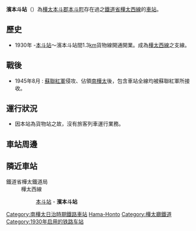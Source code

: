 {{NoteTA|1 = zh:濱本斗站; zh-cn:滨本斗站; zh-tw:濱本斗車站; zh-hk:濱本斗站; }}
{{japanese|japanese=浜本斗駅|kana=はまほんとえき|romaji=Hamahonto-eki}}
'''濱本斗站'''（{{jpn|j=浜本斗駅|hg=はまほんとえき|rm=Hamahonto eki|f=y}}）為[[樺太廳|樺太]][[本斗郡|本斗郡]][[本斗町|本斗町]]存在過之[[鐵道省_(日本)|鐵道省]][[樺太西線|樺太西線]]的[[鐵路車站|車站]]。

==歷史== 
* 1930年 -[[本斗站|本斗站]]～濱本斗站間1.3[[km|km]]貨物線開通開業。成為[[樺太西線|樺太西線]]之支線。

==戰後== 
* 1945年8月 : [[蘇聯紅軍|蘇聯紅軍]]侵攻、佔領[[庫頁島|南樺太]]後，包含車站全線均被蘇聯紅軍所接收。

==運行狀況== 
* 因本站為貨物站之故，沒有旅客列車運行業務。

==車站周邊==
==隣近車站==
;鐵道省樺太鐵道局
:樺太西線
:: [[本斗站|本斗站]] - '''濱本斗站'''
{{樺太西線}}
{{DEFAULTSORT:Hama-honto}}
[[Category:南樺太日治時期鐵路車站|Category:南樺太日治時期鐵路車站]]
[[Category:日本國有鐵道廢站|Hama-Honto]]
[[Category:樺太廳鐵道|Category:樺太廳鐵道]]
[[Category:1930年启用的铁路车站|Category:1930年启用的铁路车站]]